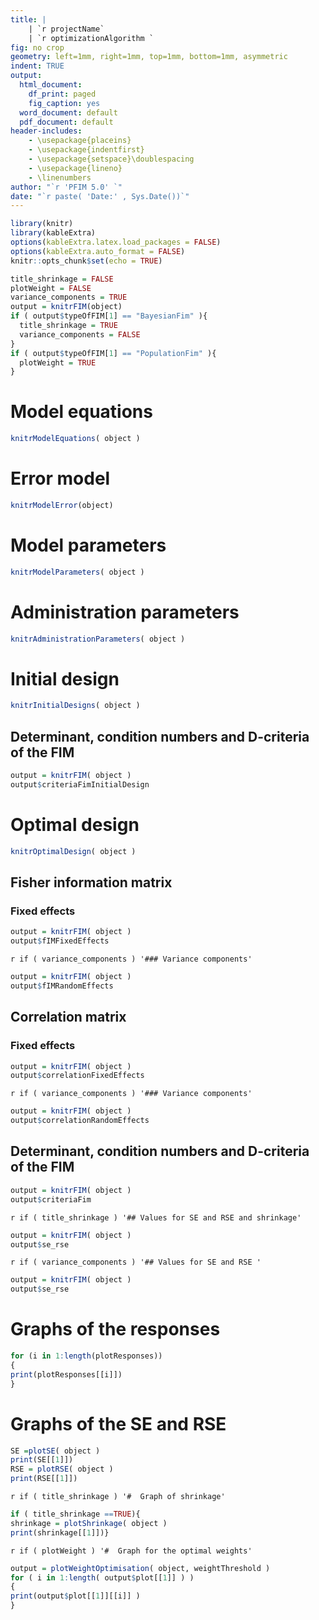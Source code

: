 ---
title: |
    | `r projectName`
    | `r optimizationAlgorithm `
fig: no crop
geometry: left=1mm, right=1mm, top=1mm, bottom=1mm, asymmetric
indent: TRUE
output:
  html_document:
    df_print: paged
    fig_caption: yes
  word_document: default
  pdf_document: default
header-includes: 
    - \usepackage{placeins}
    - \usepackage{indentfirst}
    - \usepackage{setspace}\doublespacing
    - \usepackage{lineno}
    - \linenumbers
author: "`r 'PFIM 5.0' `"
date: "`r paste( 'Date:' , Sys.Date())`"
---

```{r setup, include=FALSE}
library(knitr)
library(kableExtra)
options(kableExtra.latex.load_packages = FALSE)
options(kableExtra.auto_format = FALSE)
knitr::opts_chunk$set(echo = TRUE)
```

```{r, echo=FALSE}
title_shrinkage = FALSE
plotWeight = FALSE
variance_components = TRUE
output = knitrFIM(object)
if ( output$typeOfFIM[1] == "BayesianFim" ){
  title_shrinkage = TRUE
  variance_components = FALSE
}
if ( output$typeOfFIM[1] == "PopulationFim" ){
  plotWeight = TRUE
}
```

# Model equations 
```{r ModelEquations, echo = FALSE, comment='', fig.height = 5, fig.width = 10, fig.align = "center"} 
knitrModelEquations( object )
```

# Error model 
```{r ModelError, echo = FALSE, comment='', fig.height = 5, fig.width = 10, fig.align = "center"} 
knitrModelError(object)
```

# Model parameters 
```{r ModelParameters, echo = FALSE, comment='', fig.height = 5, fig.width = 10, fig.align = "center"} 
knitrModelParameters( object )
```

# Administration parameters 
```{r AdministrationParameters, echo = FALSE, comment='', fig.height = 5, fig.width = 10, fig.align = "center"} 
knitrAdministrationParameters( object )
```

# Initial design
```{r InitialDesigns, echo = FALSE, comment='', fig.height = 5, fig.width = 10, fig.align = "center"} 
knitrInitialDesigns( object )
```

## Determinant, condition numbers and D-criteria of the FIM
```{r CriteriaInitialDesign, echo = FALSE, comment='', fig.height = 5, fig.width = 10, fig.align = "center"}
output = knitrFIM( object )
output$criteriaFimInitialDesign
```

# Optimal design
```{r Optimal, echo = FALSE, comment='', fig.height = 4, fig.width = 8, fig.align = "center"}
knitrOptimalDesign( object )
```

## Fisher information matrix

### Fixed effects 
```{r Fixed, echo = FALSE, comment='', fig.height = 5, fig.width = 10, fig.align = "center"} 
output = knitrFIM( object )
output$fIMFixedEffects 
``` 
`r if ( variance_components ) '### Variance components'`
```{r VarianceComponentsFIM,  eval = variance_components, echo = FALSE, comment='', fig.height = 5, fig.width = 10, fig.align = "center"} 
output = knitrFIM( object )
output$fIMRandomEffects
```

## Correlation matrix  

### Fixed effects 
```{r FixedEffectsCorrelation, echo = FALSE, comment='', fig.height = 5, fig.width = 10, fig.align = "center"} 
output = knitrFIM( object )
output$correlationFixedEffects 
``` 

`r if ( variance_components ) '### Variance components'`
```{r VarianceComponentsCorrelation,  eval = variance_components, echo = FALSE, comment='', fig.height = 5, fig.width = 10, fig.align = "center"} 
output = knitrFIM( object )
output$correlationRandomEffects 
``` 

## Determinant, condition numbers and D-criteria of the FIM
```{r Determinant, echo = FALSE, comment='', fig.height = 5, fig.width = 10, fig.align = "center"}
output = knitrFIM( object )
output$criteriaFim
```

`r if ( title_shrinkage ) '## Values for SE and RSE and shrinkage'`
```{r se_rse_bayes, eval = title_shrinkage, echo = FALSE, comment='', fig.height = 5, fig.width = 10, fig.align = "center"}
output = knitrFIM( object )
output$se_rse
```
`r if ( variance_components ) '## Values for SE and RSE '`
```{r se_rse_pop_ind, eval = variance_components, echo = FALSE, comment='', fig.height = 5, fig.width = 10, fig.align = "center"}
output = knitrFIM( object )
output$se_rse
```

# Graphs of the responses
```{r plotResponses, echo = FALSE, comment='', fig.height = 5, fig.width = 10, fig.align = "center"}
for (i in 1:length(plotResponses))
{
print(plotResponses[[i]])
}
```

# Graphs of the SE and RSE
```{r plotSE, echo = FALSE, comment='', fig.height = 4, fig.width = 8, fig.align = "center"}
SE =plotSE( object )
print(SE[[1]])
RSE = plotRSE( object )
print(RSE[[1]])
```

`r if ( title_shrinkage ) '#  Graph of shrinkage'`
```{r shrinkage, eval = title_shrinkage, echo = FALSE, fig.height = 5, fig.width = 10, fig.align = "center"}
if ( title_shrinkage ==TRUE){
shrinkage = plotShrinkage( object )
print(shrinkage[[1]])}
```

`r if ( plotWeight ) '#  Graph for the optimal weights'`
```{r plotWeightOptimisation, eval = plotWeight, echo = FALSE, comment='', fig.height = 4, fig.width = 8, fig.align = "center"}
output = plotWeightOptimisation( object, weightThreshold )
for ( i in 1:length( output$plot[[1]] ) )
{
print(output$plot[[1]][[i]] )
}
```








